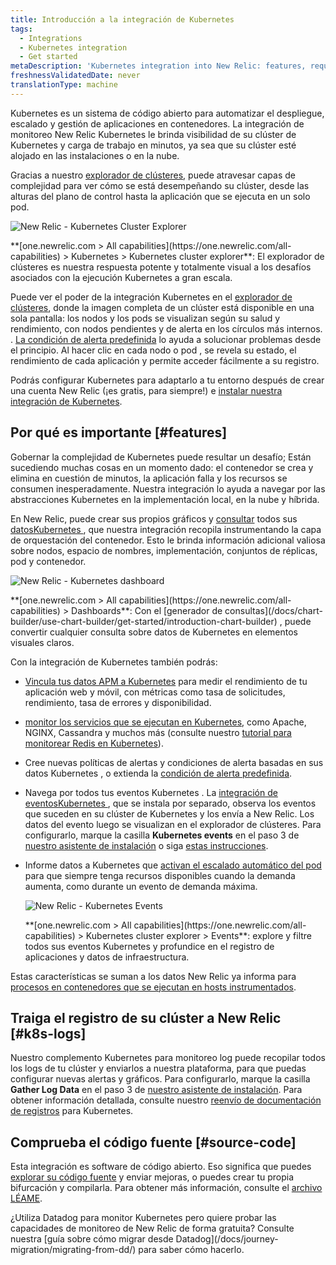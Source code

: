 ```yaml
---
title: Introducción a la integración de Kubernetes
tags:
  - Integrations
  - Kubernetes integration
  - Get started
metaDescription: 'Kubernetes integration into New Relic: features, requirements, and getting started.'
freshnessValidatedDate: never
translationType: machine
---
```





Kubernetes es un sistema de código abierto para automatizar el despliegue, escalado y gestión de aplicaciones en contenedores. La integración de monitoreo New Relic Kubernetes le brinda visibilidad de su clúster de Kubernetes y carga de trabajo en minutos, ya sea que su clúster esté alojado en las instalaciones o en la nube.

Gracias a nuestro [explorador de clústeres](/docs/integrations/kubernetes-integration/cluster-explorer/kubernetes-cluster-explorer), puede atravesar capas de complejidad para ver cómo se está desempeñando su clúster, desde las alturas del plano de control hasta la aplicación que se ejecuta en un solo pod.

<img
  title="New Relic - Kubernetes Cluster Explorer"
  alt="New Relic - Kubernetes Cluster Explorer"
  src={kubernetesClusterExplorer}
/>

<figcaption>
  <DNT>**[one.newrelic.com > All capabilities](https://one.newrelic.com/all-capabilities) > Kubernetes > Kubernetes cluster explorer**</DNT>: El explorador de clústeres es nuestra respuesta potente y totalmente visual a los desafíos asociados con la ejecución Kubernetes a gran escala.
</figcaption>

Puede ver el poder de la integración Kubernetes en el [explorador de clústeres](/docs/integrations/kubernetes-integration/cluster-explorer/kubernetes-cluster-explorer), donde la imagen completa de un clúster está disponible en una sola pantalla: los nodos y los pods se visualizan según su salud y rendimiento, con nodos pendientes y de alerta en los círculos más internos. . [La condición de alerta predefinida](/docs/integrations/kubernetes-integration/kubernetes-events/kubernetes-integration-predefined-alert-policy) lo ayuda a solucionar problemas desde el principio. Al hacer clic en cada nodo o pod , se revela su estado, el rendimiento de cada aplicación y permite acceder fácilmente a su registro.

Podrás configurar Kubernetes para adaptarlo a tu entorno después de crear una cuenta New Relic (¡es gratis, para siempre!) e [instalar nuestra integración de Kubernetes](/install/kubernetes).

<InlineSignup/>

## Por qué es importante [#features]

Gobernar la complejidad de Kubernetes puede resultar un desafío; Están sucediendo muchas cosas en un momento dado: el contenedor se crea y elimina en cuestión de minutos, la aplicación falla y los recursos se consumen inesperadamente. Nuestra integración lo ayuda a navegar por las abstracciones Kubernetes en la implementación local, en la nube y híbrida.

En New Relic, puede crear sus propios gráficos y [consultar](/docs/using-new-relic/data/understand-data/query-new-relic-data) todos sus [datosKubernetes ](/docs/integrations/kubernetes-integration/understand-use-data/find-use-your-kubernetes-data), que nuestra integración recopila instrumentando la capa de orquestación del contenedor. Esto le brinda información adicional valiosa sobre nodos, espacio de nombres, implementación, conjuntos de réplicas, pod y contenedor.

<img
  title="New Relic - Kubernetes dashboard"
  alt="New Relic - Kubernetes dashboard"
  src={kubernetesDashboard}
/>

<figcaption>
  <DNT>**[one.newrelic.com > All capabilities](https://one.newrelic.com/all-capabilities) > Dashboards**</DNT>: Con el [generador de consultas](/docs/chart-builder/use-chart-builder/get-started/introduction-chart-builder) , puede convertir cualquier consulta sobre datos de Kubernetes en elementos visuales claros.
</figcaption>

Con la integración de Kubernetes también podrás:

* [Vincula tus datos APM a Kubernetes](/docs/integrations/kubernetes-integration/link-your-applications/link-your-applications-kubernetes) para medir el rendimiento de tu aplicación web y móvil, con métricas como tasa de solicitudes, rendimiento, tasa de errores y disponibilidad.

* [monitor los servicios que se ejecutan en Kubernetes](/docs/integrations/kubernetes-integration/link-apps-services/monitor-services-running-kubernetes), como Apache, NGINX, Cassandra y muchos más (consulte nuestro [tutorial para monitorear Redis en Kubernetes](/docs/integrations/kubernetes-integration/link-apps-services/tutorial-monitor-redis-running-kubernetes)).

* Cree nuevas políticas de alertas y condiciones de alerta basadas en sus datos Kubernetes , o extienda la [condición de alerta predefinida](/docs/integrations/kubernetes-integration/kubernetes-events/kubernetes-integration-predefined-alert-policy).

* Navega por todos tus eventos Kubernetes . La [integración de eventosKubernetes ](/docs/integrations/kubernetes-integration/kubernetes-events/install-kubernetes-events-integration), que se instala por separado, observa los eventos que suceden en su clúster de Kubernetes y los envía a New Relic. Los datos del evento luego se visualizan en el explorador de clústeres. Para configurarlo, marque la casilla <DNT>**Kubernetes events**</DNT> en el paso 3 de [nuestro asistente de instalación](/docs/integrations/kubernetes-integration/installation/kubernetes-installation-configuration#install-wizard) o siga [estas instrucciones](/docs/integrations/kubernetes-integration/kubernetes-events/install-kubernetes-events-integration#install).

* Informe datos a Kubernetes que [activan el escalado automático del pod](/docs/journey-demand/autoscale-your-infra) para que siempre tenga recursos disponibles cuando la demanda aumenta, como durante un evento de demanda máxima.

  <img
    title="New Relic - Kubernetes Events"
    alt="New Relic - Kubernetes Events"
    src={kubernetesEvents}
  />

  <figcaption>
    <DNT>**[one.newrelic.com > All capabilities](https://one.newrelic.com/all-capabilities) > Kubernetes cluster explorer > Events**</DNT>: explore y filtre todos sus eventos Kubernetes y profundice en el registro de aplicaciones y datos de infraestructura.
  </figcaption>

Estas características se suman a los datos New Relic ya informa para [procesos en contenedores que se ejecutan en hosts instrumentados](/docs/infrastructure/new-relic-infrastructure/data-instrumentation/docker-instrumentation-infrastructure).

## Traiga el registro de su clúster a New Relic [#k8s-logs]

Nuestro complemento Kubernetes para monitoreo log puede recopilar todos los logs de tu clúster y enviarlos a nuestra plataforma, para que puedas configurar nuevas alertas y gráficos. Para configurarlo, marque la casilla <DNT>**Gather Log Data**</DNT> en el paso 3 de [nuestro asistente de instalación](/docs/integrations/kubernetes-integration/installation/kubernetes-installation-configuration#install-wizard). Para obtener información detallada, consulte nuestro [reenvío de documentación de registros](/docs/logs/forward-logs/kubernetes-plugin-log-forwarding/) para Kubernetes.

## Comprueba el código fuente [#source-code]

Esta integración es software de código abierto. Eso significa que puedes [explorar su código fuente](https://github.com/newrelic/nri-kubernetes) y enviar mejoras, o puedes crear tu propia bifurcación y compilarla. Para obtener más información, consulte el [archivo LÉAME](https://github.com/newrelic/nri-kubernetes/blob/main/README.md).

<Callout variant="tip">
  ¿Utiliza Datadog para monitor Kubernetes pero quiere probar las capacidades de monitoreo de New Relic de forma gratuita? Consulte nuestra [guía sobre cómo migrar desde Datadog](/docs/journey-migration/migrating-from-dd/) para saber cómo hacerlo.
</Callout>